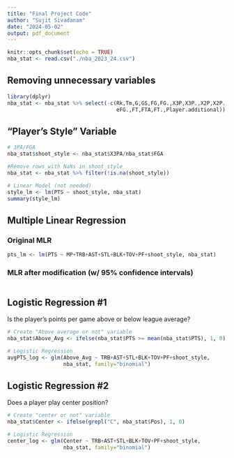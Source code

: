 ---
title: "Final Project Code"
author: "Sujit Sivadanam"
date: "2024-05-02"
output: pdf_document
---

```{r setup, include=FALSE}
knitr::opts_chunk$set(echo = TRUE)
nba_stat <- read.csv("./nba_2023_24.csv")
```

## Removing unnecessary variables
```{r}
library(dplyr)
nba_stat <- nba_stat %>% select(-c(Rk,Tm,G,GS,FG,FG.,X3P,X3P.,X2P,X2P.,
                                   eFG.,FT,FTA,FT.,Player.additional))
```

## "Player's Style" Variable
```{r}
# 3PA/FGA
nba_stat$shoot_style <- nba_stat$X3PA/nba_stat$FGA

#Remove rows with NaNs in shoot_style
nba_stat <- nba_stat %>% filter(!is.na(shoot_style))

# Linear Model (not needed)
style_lm <- lm(PTS ~ shoot_style, nba_stat)
summary(style_lm)
```

## Multiple Linear Regression

### Original MLR
```{r}
pts_lm <- lm(PTS ~ MP+TRB+AST+STL+BLK+TOV+PF+shoot_style, nba_stat)
```

### MLR after modification (w/ 95% confidence intervals)

```{r}

```

## Logistic Regression #1

Is the player's points per game above or below league average?

```{r}
# Create "Above average or not" variable
nba_stat$Above_Avg <- ifelse(nba_stat$PTS >= mean(nba_stat$PTS), 1, 0)

# Logistic Regression
avgPTS_log <- glm(Above_Avg ~ TRB+AST+STL+BLK+TOV+PF+shoot_style,
                  nba_stat, family="binomial")
```

## Logistic Regression #2

Does a player play center position?

```{r}
# Create "center or not" variable
nba_stat$Center <- ifelse(grepl("C", nba_stat$Pos), 1, 0)

# Logistic Regression
center_log <- glm(Center ~ TRB+AST+STL+BLK+TOV+PF+shoot_style,
                  nba_stat, family="binomial")
```
